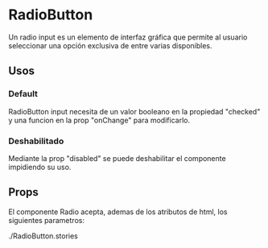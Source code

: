 

<Meta of={RadioButtonStories} />

# RadioButton

Un radio input es un elemento de interfaz gráfica que permite al usuario seleccionar una opción exclusiva de entre varias disponibles.
<br />

<Primary />

## Usos

### Default
RadioButton input necesita de un valor booleano en la propiedad "checked" y una funcion en la prop "onChange" 
para modificarlo.

<Story of={RadioButtonStories.Default} />
<Source of={RadioButtonStories.Default} />


### Deshabilitado
Mediante la prop "disabled" se puede deshabilitar el componente impidiendo su uso. 

<Story of={RadioButtonStories.Disabled} />
<Source of={RadioButtonStories.Disabled} />

## Props
El componente Radio acepta, ademas de los atributos de html, los siguientes parametros:

<ArgTypes />

./RadioButton.stories
